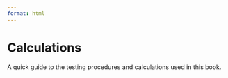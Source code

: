 ```yaml
---
format: html
---
```


# Calculations {.unnumbered}

A quick guide to the testing procedures and calculations used in this book.